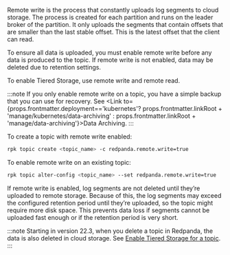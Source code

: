 
Remote write is the process that constantly uploads log segments to cloud storage. The process is created for each partition and runs on the leader broker of the partition. It only uploads the segments that contain offsets that are smaller than the last stable offset. This is the latest offset that the client can read.

To ensure all data is uploaded, you must enable remote write before any data is produced to the topic. If remote write is not enabled, data may be deleted due to retention settings. 

To enable Tiered Storage, use remote write and remote read. 

:::note
If you only enable remote write on a topic, you have a simple backup that you can use for recovery. See <Link to={props.frontmatter.deployment=='kubernetes'? props.frontmatter.linkRoot + 'manage/kubernetes/data-archiving' : props.frontmatter.linkRoot + 'manage/data-archiving'}>Data Archiving</Link>.
:::

To create a topic with remote write enabled:

```bash
rpk topic create <topic_name> -c redpanda.remote.write=true
```

To enable remote write on an existing topic:

```bash
rpk topic alter-config <topic_name> --set redpanda.remote.write=true
```

If remote write is enabled, log segments are not deleted until they’re uploaded to remote storage. Because of this, the log segments may exceed the configured retention period until they’re uploaded, so the topic might require more disk space. This prevents data loss if segments cannot be uploaded fast enough or if the retention period is very short.

:::note
Starting in version 22.3, when you delete a topic in Redpanda, the data is also deleted in cloud storage. See [Enable Tiered Storage for a topic](#enable-tiered-storage-for-topics).
:::